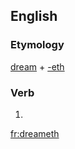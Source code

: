 ==English==

===Etymology===
[[dream]] + [[-eth]]

===Verb===
{{en-verb form}}

# {{archaic third-person singular of|dream}}

[[fr:dreameth]]